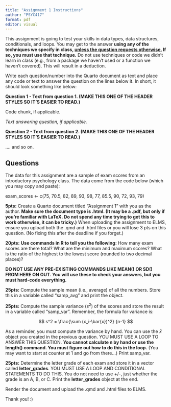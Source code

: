 ---
title: "Assignment 1 Instructions"
author: "PSYC417"
format: pdf
editor: visual
---

This assignment is going to test your skills in data types, data structures, conditionals, and loops. You may get to the answer **using any of the techniques we specify in class, [unless the question requests otherwise.]{.underline} If so, you must use that technique.** Do not use techniques or code we didn't learn in class (e.g., from a package we haven't used or a function we haven't covered). This will result in a deduction.

Write each question/number into the Quarto document as text and place any code or text to answer the question on the lines below it. In short, it should look something like below:

**Question 1 - Text from question 1. (MAKE THIS ONE OF THE HEADER STYLES SO IT'S EASIER TO READ.)**

Code chunk, if applicable.

*Text answering question, if applicable.*

**Question 2 - Text from question 2. (MAKE THIS ONE OF THE HEADER STYLES SO IT'S EASIER TO READ.)**

.... and so on.

## Questions

The data for this assignment are a sample of exam scores from an introductory psychology class. The data come from the code below (which you may copy and paste):

exam_scores \<- c(75, 70.5, 82, 89, 93, 98, 77, 85.5, 90, 72, 93, 79)

**5pts:** Create a Quarto document titled "Assignment 1" with you as the author. **Make sure the document type is .html. (It may be a .pdf, but only if you're familiar with LaTeX. Do not spend any time trying to get this to work otherwise, it can be tricky.)** When uploading the assignment to ELMS, ensure you upload both the .qmd and .html files or you will lose 3 pts on this question. (No fixing this after the deadline if you forget.)

**20pts:** **Use commands in R to tell you the following:** How many exam scores are there total? What are the minimum and maximum scores? What is the ratio of the highest to the lowest score (rounded to two decimal places)?

**DO NOT USE ANY PRE-EXISTING COMMANDS LIKE MEAN() OR SD() FROM HERE ON OUT. You will use these to check your answers, but you must hard-code everything.**

**25pts:** Compute the sample mean (i.e., average) of all the numbers. Store this in a variable called "samp_avg" and print the object.

**25pts:** Compute the sample variance ($s^2$) of the scores and store the result in a variable called "samp_var". Remember, the formula for variance is:

$$
s^2 = \frac{\sum (x_i-\bar{x})^2} {n-1}
$$

As a reminder, you must compute the variance by hand. You can use the $\bar{x}$ object you created in the previous question. YOU MUST USE A LOOP TO ANSWER THIS QUESTION. **You cannot calculate n by hand or use the length() command. You must figure out how to do this in the loop.** (You may want to start at counter at 1 and go from there...) Print samp_var.

**25pts:** Determine the letter grade of each exam and store it in a vector called **letter_grades**. YOU MUST USE A LOOP AND CONDITIONAL STATEMENTS TO DO THIS. You do not need to use +/-, just whether the grade is an A, B, or C. Print the **letter_grades** object at the end.

Render the document and upload the .qmd and .html files to ELMS.

Thank you! :)
